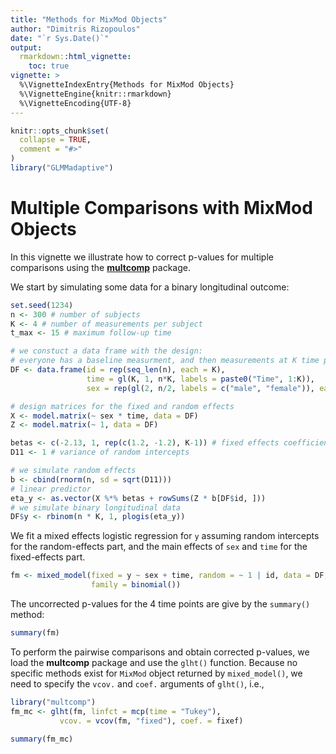 ```yaml
---
title: "Methods for MixMod Objects"
author: "Dimitris Rizopoulos"
date: "`r Sys.Date()`"
output:
  rmarkdown::html_vignette:
    toc: true
vignette: >
  %\VignetteIndexEntry{Methods for MixMod Objects}
  %\VignetteEngine{knitr::rmarkdown}
  %\VignetteEncoding{UTF-8}
---
```


```r
knitr::opts_chunk$set(
  collapse = TRUE,
  comment = "#>"
)
library("GLMMadaptive")
```

# Multiple Comparisons with MixMod Objects
In this vignette we illustrate how to correct p-values for multiple comparisons using the
[**multcomp**](https://cran.r-project.org/package=multcomp) package. 

We start by simulating some data for a binary longitudinal outcome:
```r
set.seed(1234)
n <- 300 # number of subjects
K <- 4 # number of measurements per subject
t_max <- 15 # maximum follow-up time

# we constuct a data frame with the design: 
# everyone has a baseline measurment, and then measurements at K time points
DF <- data.frame(id = rep(seq_len(n), each = K),
                 time = gl(K, 1, n*K, labels = paste0("Time", 1:K)),
                 sex = rep(gl(2, n/2, labels = c("male", "female")), each = K))

# design matrices for the fixed and random effects
X <- model.matrix(~ sex * time, data = DF)
Z <- model.matrix(~ 1, data = DF)

betas <- c(-2.13, 1, rep(c(1.2, -1.2), K-1)) # fixed effects coefficients
D11 <- 1 # variance of random intercepts

# we simulate random effects
b <- cbind(rnorm(n, sd = sqrt(D11)))
# linear predictor
eta_y <- as.vector(X %*% betas + rowSums(Z * b[DF$id, ]))
# we simulate binary longitudinal data
DF$y <- rbinom(n * K, 1, plogis(eta_y))
```

We fit a mixed effects logistic regression for `y` assuming random
intercepts for the random-effects part, and the main effects of `sex` and `time` for the
fixed-effects part.
```r
fm <- mixed_model(fixed = y ~ sex + time, random = ~ 1 | id, data = DF,
                  family = binomial())
```

The uncorrected p-values for the 4 time points are give by the `summary()` method:

```r
summary(fm)
```

To perform the pairwise comparisons and obtain corrected p-values, we load the
**multcomp** package and use the `glht()` function. Because no specific methods exist for
`MixMod` object returned by `mixed_model()`, we need to specify the `vcov.` and `coef.`
arguments of `glht()`, i.e.,
```r
library("multcomp")
fm_mc <- glht(fm, linfct = mcp(time = "Tukey"),
           vcov. = vcov(fm, "fixed"), coef. = fixef)

summary(fm_mc)
```
